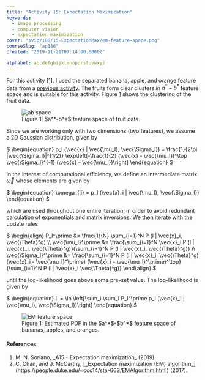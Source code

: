 ```yaml
---
title: "Activity 15: Expectation Maximization"
keywords:
  - image processing
  - computer vision
  - expectation maximization
cover: "svip/186/15-ExpectationMax/em-feature-space.png"
courseSlug: "ap186"
created: "2019-11-21T07:14:00.0000Z"

alphabet: abcdefghijklmnopqrstuvwxyz
---
```



For this activity [[1](#Soriano2019)], I used the separated banana, apple, and orange feature data from a
[previous activity](/svip/ap186/feature-extract). The fruits form clear clusters in $a^*-b^*$ feature space and is
suitable for this activity. Figure&nbsp;[1](#fig-ab-space) shows the clustering of the fruit data.

<figure id="fig-ab-space" class="container">
  <img
    src={buildCldUrl("svip/186/15-ExpectationMax/ab-space.png")}
    alt="ab space"
    class="mx-auto"
  />
  <figcaption class="text-center">
    Figure 1: $a^*-b^*$ feature space of fruit data.
  </figcaption>
</figure>

Since we are working only with two dimensions (two features), we assume a 2D Gaussian distribution, given by

<span id="eq-2d-gaussian" class="mx-auto">
$
\begin{equation}
  p_l (\vec{x} | \vec{\mu_l}, \vec{\Sigma_l}) = \frac{1}{2\pi |\vec{\Sigma_l}|^{1/2}} \exp\left[-\frac{1}{2} (\vec{x} - \vec{\mu_l})^\top \vec{\Sigma_l}^{-1} (\vec{x} - \vec{\mu_l})\right]
\end{equation}
$
</span>

In the interest of computational efficiency, we define an intermediate matrix $\vec{\omega}$ whose elements are given by

<span id="eq-inter-matrix" class="mx-auto">
$
\begin{equation}
  \omega_{li} = p_l (\vec{x}_i | \vec{\mu_l}, \vec{\Sigma_l})
\end{equation}
$
</span>

which are used throughout one entire iteration, in order to avoid redundant calculation of exponentials and matrix
inversions. We then iterate with the update rules

<span id="eq-iterate" class="mx-auto">
$
\begin{align}
  P_l^\prime &= \frac{1}{N} \sum_{i=1}^N P (l | \vec{x}_i, \vec{\Theta}^g) \\
	\vec{\mu_l}^\prime &= \frac{\sum_{i=1}^N \vec{x}_i P (l | \vec{x}_i, \vec{\Theta}^g)}{\sum_{i=1}^N P (l | \vec{x}_i, \vec{\Theta}^g)} \\
	\vec{\Sigma_l}^\prime &= \frac{\sum_{i=1}^N P (l | \vec{x}_i, \vec{\Theta}^g) (\vec{x}_i - \vec{\mu_l}^\prime) (\vec{x}_i - \vec{\mu_l}^\prime)^\top}{\sum_{i=1}^N P (l | \vec{x}_i \vec{\Theta}^g)}
\end{align}
$
</span>

until the log-likelihood goes above some pre-set value. The log-likelihood is given by

<span id="eq-log-likelihood" class="mx-auto">
$
\begin{equation}
  L = \ln \left[\sum_i \sum_l P_l^\prime p_l (\vec{x}_i | \vec{\mu_l}, \vec{\Sigma_l})\right]
\end{equation}
$
</span>

<figure id="fig-crushed" class="container">
  <img
    src={buildCldUrl("svip/186/15-ExpectationMax/em-feature-space.png")}
    alt="EM feature space"
    class="mx-auto"
  />
  <figcaption class="text-center">
    Figure 1: Estimated PDF in the $a^*$-$b^*$ feature space of bananas, apples, and oranges.
  </figcaption>
</figure>

#### References

<ol className="reference">
  <li id="Soriano2019">M. N. Soriano, _A15 - Expectation maximization_ (2019).</li>
  <li id="Chan2017">C. Chan, and J. McCarthy,
    [_Expectation maximization (EM) algorithm_](https://people.duke.edu/~ccc14/sta-663/EMAlgorithm.html)
    (2017).</li>
</ol>
